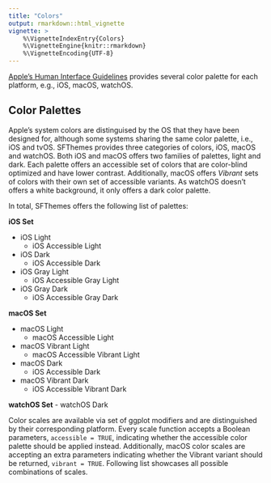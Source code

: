 ```yaml
---
title: "Colors"
output: rmarkdown::html_vignette
vignette: >
    %\VignetteIndexEntry{Colors}
    %\VignetteEngine{knitr::rmarkdown}
    %\VignetteEncoding{UTF-8}
---
```


[Apple's Human Interface Guidelines](https://developer.apple.com/design/human-interface-guidelines/) provides several color palette for each platform, e.g., iOS, macOS, watchOS.




## Color Palettes

Apple's system colors are distinguised by the OS that they have been designed for, although some systems sharing the same color palette, i.e., iOS and tvOS. SFThemes provides three categories of colors, iOS, macOS and watchOS. Both iOS and macOS offers two families of palettes, light and dark. Each palette offers an accessible set of colors that are color-blind optimized and have lower contrast. Additionally, macOS offers *Vibrant* sets of colors with their own set of accessible variants. As watchOS doesn’t offers a white background, it only offers a dark color palette. 

In total, SFThemes offers the following list of palettes:

**iOS Set**

- iOS Light
	- iOS Accessible Light
- iOS Dark
	- iOS Accessible Dark

- iOS Gray Light
	- iOS Accessible Gray Light
- iOS Gray Dark
	- iOS Accessible Gray Dark

**macOS Set**

- macOS Light 
	- macOS Accessible Light
- macOS Vibrant Light 
	- macOS Accessible Vibrant Light
- macOS Dark
	- iOS Accessible Dark
- macOS Vibrant Dark
	- iOS Accessible Vibrant Dark
	
**watchOS Set**
- watchOS Dark


Color scales are available via set of ggplot modifiers and are distinguished by their corresponding platform. Every scale function accepts a Boolean parameters, `accessible = TRUE`, indicating whether the accessible color palette should be applied instead. Additionally, macOS color scales are accepting an extra parameters indicating whether the Vibrant variant should be returned, `vibrant = TRUE`. Following list showcases all possible combinations of scales. 

